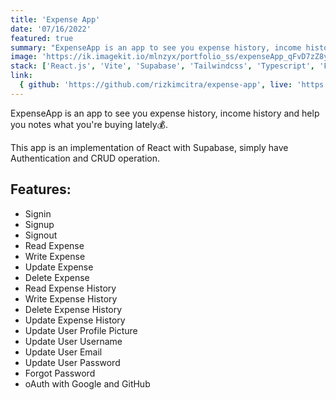 ```yaml
---
title: 'Expense App'
date: '07/16/2022'
featured: true
summary: "ExpenseApp is an app to see you expense history, income history and help you notes what you're buying lately💰"
image: 'https://ik.imagekit.io/mlnzyx/portfolio_ss/expenseApp_qFvD7zZ8y.webp'
stack: ['React.js', 'Vite', 'Supabase', 'Tailwindcss', 'Typescript', 'Framer Motion']
link:
  { github: 'https://github.com/rizkimcitra/expense-app', live: 'https://expp-tracker.vercel.app/' }
---
```


ExpenseApp is an app to see you expense history, income history and help you notes what you're buying lately💰.

This app is an implementation of React with Supabase, simply have Authentication and CRUD operation.

## Features:

- Signin
- Signup
- Signout
- Read Expense
- Write Expense
- Update Expense
- Delete Expense
- Read Expense History
- Write Expense History
- Delete Expense History
- Update Expense History
- Update User Profile Picture
- Update User Username
- Update User Email
- Update User Password
- Forgot Password
- oAuth with Google and GitHub
